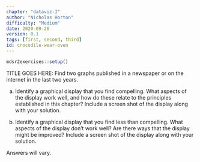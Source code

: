 ```yaml
---
chapter: "dataviz-I"
author: "Nicholas Horton"
difficulty: "Medium"
date: 2020-09-26 
version: 0.1
tags: [first, second, third]
id: crocodile-wear-oven
---
```


```r
mdsr2exercises::setup()
```

TITLE GOES HERE: Find two graphs published in a newspaper or on the internet in the last two years.

a. Identify a graphical display that you find compelling. What aspects of the display work well, and how do these relate to the principles established in this chapter? Include a screen shot of the display along with your solution.

b. Identify a graphical display that you find less than compelling. What aspects of the display don't work well?  Are there ways that the display might be improved? Include a screen shot of the display along with your solution.

<!--begin-answer-->

Answers will vary.

<!--end-answer-->
